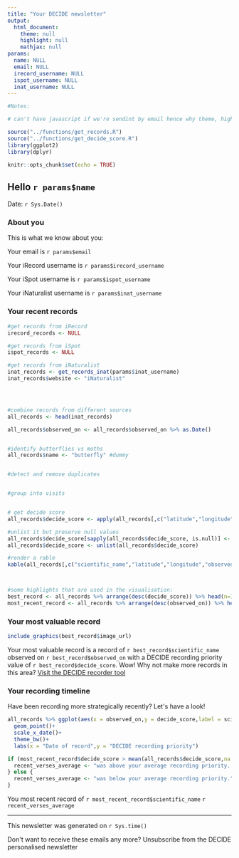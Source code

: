 ```yaml
---
title: "Your DECIDE newsletter"
output: 
  html_document:
    theme: null
    highlight: null
    mathjax: null
params:
  name: NULL
  email: NULL
  irecord_username: NULL
  ispot_username: NULL
  inat_username: NULL
---
```


```r
#Notes:

# can't have javascript if we're sendint by email hence why theme, highlight and mathjax are set to null in the YAML, see: https://stackoverflow.com/questions/29370306/how-to-render-html-from-rmarkdown-without-javascript-in-output

source("../functions/get_records.R")
source("../functions/get_decide_score.R")
library(ggplot2)
library(dplyr)

```

```r
knitr::opts_chunk$set(echo = TRUE)
```

## Hello `r params$name`

Date: `r Sys.Date()`

### About you

This is what we know about you: 

Your email is `r params$email`

Your iRecord username is `r params$irecord_username`

Your iSpot username is `r params$ispot_username`

Your iNaturalist username is `r params$inat_username`

### Your recent records

```r
#get records from iRecord
irecord_records <- NULL

#get records from iSpot
ispot_records <- NULL

#get records from iNaturalist
inat_records <- get_records_inat(params$inat_username)
inat_records$website <- "iNaturalist"




#combine records from different sources
all_records <- head(inat_records)

all_records$observed_on <- all_records$observed_on %>% as.Date()


#identify butterflies vs moths
all_records$name <- "butterfly" #dummy


#detect and remove duplicates


#group into visits


# get decide score
all_records$decide_score <- apply(all_records[,c("latitude","longitude","name")],1, function(x) {get_decide_score(x[1],x[2],x[3])})

#unlist it but preserve null values
all_records$decide_score[sapply(all_records$decide_score, is.null)] <- NA
all_records$decide_score <- unlist(all_records$decide_score)

#render a rable
kable(all_records[,c("scientific_name","latitude","longitude","observed_on","name","website","decide_score")])



#some highlights that are used in the visualisation:
best_record <- all_records %>% arrange(desc(decide_score)) %>% head(n=1)
most_recent_record <- all_records %>% arrange(desc(observed_on)) %>% head(n=1)
```

### Your most valuable record

```r



include_graphics(best_record$image_url)

```

Your most valuable record is a record of `r best_record$scientific_name` observed on `r best_record$observed_on` with a DECIDE recording priority value of `r best_record$decide_score`. Wow! Why not make more records in this area? <a href="https://decide.ceh.ac.uk/opts/scoremap/map" target="_blank">Visit the DECIDE recorder tool</a>

### Your recording timeline

Have been recording more strategically recently? Let\'s have a look!

```r
all_records %>% ggplot(aes(x = observed_on,y = decide_score,label = scientific_name))+
  geom_point()+
  scale_x_date()+
  theme_bw()+
  labs(x = "Date of record",y = "DECIDE recording priority")

if (most_recent_record$decide_score > mean(all_records$decide_score,na.rm = T)){
  recent_verses_average <- "was above your average recording priority. Nice one!"
} else {
  recent_verses_average <- "was below your average recording priority."
}

```

You most recent record of `r most_recent_record$scientific_name` `r recent_verses_average`

<hr>

This newsletter was generated on `r Sys.time()`

Don\'t want to receive these emails any more? <a>Unsubscribe from the DECIDE personalised newsletter</a>





